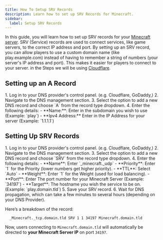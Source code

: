 ```yaml
---
title: How To Setup SRV Records
description: Learn how to set up SRV Records for Minecraft.
sidebar:
  label: Setup SRV Records
---
```


In this guide, you will learn how to set up SRV records for your [Minecraft server](https://www.gamehostbros.com/minecraft-server-hosting/). SRV (Service) records are used to connect services, like game servers, to the correct IP address and port. By setting up an SRV record, you can allow players to use a custom domain name (like play.example.com) instead of having to remember a string of numbers (your server's IP address and port). This makes it easier for players to connect to your server. in the Steps we will be using [Cloudflare](https://cloudflare.com).
## Setting up an A Record


<Steps>
    1. Log in to your DNS provider's control panel. (e.g. Cloudflare, GoDaddy,)
    2. Navigate to the DNS management section.
    3. Select the option to add a new DNS record and choose `A` from the record type dropdown.
    4. Enter the following details:
</Steps>
    - **Name:**: Enter in the subdomain you wish to use (Example: `play`)
    - **Ipv4 Address:** Enter in the IP Address for your server (Example: `1.1.1.1`)
    
## Setting Up SRV Records

<Steps>
    1. Log in to your DNS provider's control panel. (e.g. Cloudflare, GoDaddy,)
    2. Navigate to the DNS management section.
    3. Select the option to add a new DNS record and choose `SRV` from the record type dropdown.
    4. Enter the following details:
</Steps>
    - **Name**: Enter `_minecraft._udp`
    - **Priority**: Enter `1` for the Priority (lower numbers get higher priority).
    - **TTL**: Select `Auto`
    - **Weight**: Enter `1` for the Weight (used for load balancing).
    - **Port**: Enter The port number for your Minecraft Server (Example: `34197`)
    - **Target**: The hostname you wish the service to be on. (Example: `play.domain.tld`)
<Steps>
  5. Save your SRV record.
  6. Wait for DNS propagation, which can take a few minutes to several hours (depending on your DNS Provider).
</Steps>

Here’s a breakdown of the record:
```
  _Minecraft._tcp.domain.tld SRV 1 1 34197 Minecraft.domain.tld
```

Now, users connecting to `Minecraft.domain.tld` will automatically be directed to **your Minecraft Server IP** on port `34197`.




